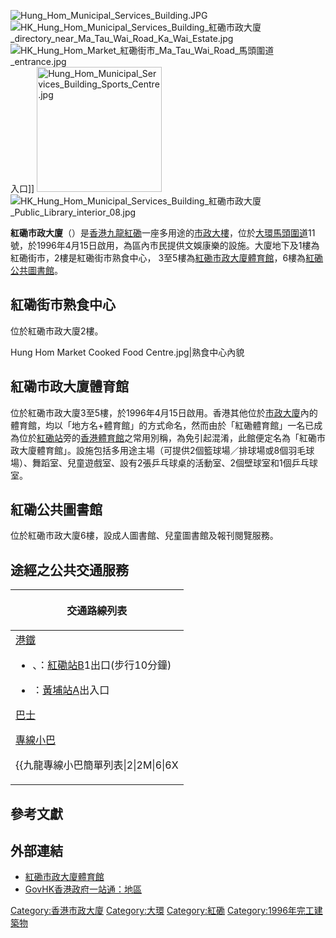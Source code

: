 [[File:Hung_Hom_Municipal_Services_Building.JPG|thumb]]
[[File:HK_Hung_Hom_Municipal_Services_Building_紅磡市政大廈_directory_near_Ma_Tau_Wai_Road_Ka_Wai_Estate.jpg|thumb]]
[[File:HK_Hung_Hom_Market_紅磡街市_Ma_Tau_Wai_Road_馬頭圍道_entrance.jpg|thumb]]入口]]
[[File:Hung_Hom_Municipal_Services_Building_Sports_Centre.jpg|200px]]
[[File:HK_Hung_Hom_Municipal_Services_Building_紅磡市政大廈_Public_Library_interior_08.jpg|thumb]]

'''紅磡市政大廈'''（{{lang-en|Hung Hom Municipal Services Building}}）是[[香港|香港]][[九龍|九龍]][[紅磡|紅磡]]一座多用途的[[市政大樓|市政大樓]]，位於[[大環_(九龍)|大環]][[馬頭圍道|馬頭圍道]]11號，於1996年4月15日啟用，為區內市民提供文娛康樂的設施。大廈地下及1樓為紅磡街市，2樓是紅磡街市熟食中心， 3至5樓為[[紅磡市政大廈體育館|紅磡市政大廈體育館]]，6樓為[[紅磡公共圖書館|紅磡公共圖書館]]。

==紅磡街市熟食中心==
位於紅磡市政大廈2樓。
<gallery>
Hung Hom Market Cooked Food Centre.jpg|熟食中心內貌
</gallery>

==紅磡市政大廈體育館==
位於紅磡市政大廈3至5樓，於1996年4月15日啟用。香港其他位於[[市政大廈|市政大廈]]內的體育館，均以「地方名+體育館」的方式命名，然而由於「紅磡體育館」一名已成為位於[[紅磡站|紅磡站]]旁的[[香港體育館|香港體育館]]之常用別稱，為免引起混淆，此館便定名為「紅磡市政大廈體育館」。設施包括多用途主場（可提供2個籃球場／排球場或8個羽毛球場）、舞蹈室、兒童遊戲室、設有2張乒乓球桌的活動室、2個壁球室和1個乒乓球室。

==紅磡公共圖書館==
位於紅磡市政大廈6樓，設成人圖書館、兒童圖書館及報刊閱覽服務。

==途經之公共交通服務==
{| class="mw-collapsible mw-collapsed wikitable" style="background:white; margin: 0 auto; width: auto;" 
! 交通路線列表
|-
|
;[[港鐵|港鐵]]
*{{港鐵路線標誌|EAL}}、{{港鐵路線標誌|TML}}：[[紅磡站|紅磡站]]B1出口(步行10分鐘)
*{{港鐵路線標誌|KTL}}：[[黃埔站_(香港)|黃埔站]]A出入口
;[[香港巴士|巴士]]
{{九龍新界巴士簡單列表|2E|3B|5C|6C|6F|7B|8|8A|11K|11X|12A|15|21|30X|41|45|85X|230X|268B|269B|297|796X}}
{{過海隧道巴士簡單列表|106|115}}
{{大嶼山巴士簡單列表|E23|E23A}}
;[[香港小巴|專線小巴]]
{{九龍專線小巴簡單列表|2|2M|6|6X||8|8S|13}}
|}

==參考文獻==
{{reflist}}

==外部連結==
{{commonscat|Hung Hom Municipal Services Building}}
*[http://www.lcsd.gov.hk/tc/facilities/facilitieslist/facilities.php?fid=22 紅磡市政大廈體育館]
*[https://web.archive.org/web/20091211202843/http://www.gov.hk/mobile/tc/wifi/location/district_kc.htm GovHK香港政府一站通：地區]

{{香港市政大廈}}
{{香港室內體育場館}}

[[Category:香港市政大廈|Category:香港市政大廈]]
[[Category:大環|Category:大環]]
[[Category:紅磡|Category:紅磡]]
[[Category:1996年完工建築物|Category:1996年完工建築物]]